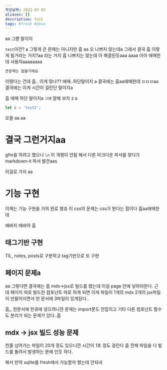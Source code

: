 ```yaml
---
작성날짜: 2022-07-05
aliases: []
description: test
tags: #fresh #deno
---
```



aa 그랟 말이지

`test`이건?
a
그렇게 큰 문제는 아니지만 흠
aa 오 나쁘지 않는데a
그래서 결국 흠 이렇게 될거라는 거지?aa
라는 거지 흠 나쁘지는 않는데
아 해결된듯aaa
aaaa
아아 애매한데
사용자aaaaaaaa

```js test.ts
큰문제는 없을거에요
```

이렇다는 건데 흠..
이게 맞나??
애매..하단말이지
a
결국에는 흠aa애매한데
ㅁㅁㅁaa
결국에는
이게 시간이 걸린단 말이지a

흠 애매 하단 말이지a
`그래` 잘해 보자
z
a

```js let a = 'test';
let c = 'test2';
```

오올
aa
aa

# 결국 그런거지aa

<Text> </Text>

gfm을 하려고 했으나 `\n` 이 개행이 안됨 해서 다른 마크다운 파서를 찾다가 markdown-it
파서 발견aas

이걸로 가자
aa

# 기능 구현

<Test> 이제는 기능 구현을 거의 완료 했죠 </Test>이 css의 문제는 css가 튄다는
점이다 흠aa애매한데

<Text></Text>
애바지 에바야 흠

## 태그기반 구현

TIL, notes, posts로 구분하고
tag기반으로 또 구현

## 페이지 문제a

aa
그렇다면 결국에는 흠
mdx->jsx로 빌드를 했는데 이걸 page 안에 넣어야한다.
근데 페이지 따로 빌드한 컴포넌트 따로 하게 되면 이게 파일이 1개의 mdx
2개의 jsx파일이 만들어지면서 한 문서에 3파일이 있게된다..

흠,,
한문서에 한큐에 넣으려니깐 문제는 import문도 안잡히고
기타 다른 컴포넌트 함수도 분리가 되는 문제가 있다..흠

## mdx -> jsx 빌드 성능 문제

천줄 넘어가는 파일이 20개 정도 있으니깐 시간이 1초 정도 걸린다 흠
전체 파일을 다 빌드를 돌려서 발생하는 문에 인듯 하다.

해서 만약 sqlite를 fresh에서 가능할까 했는데 안되네
